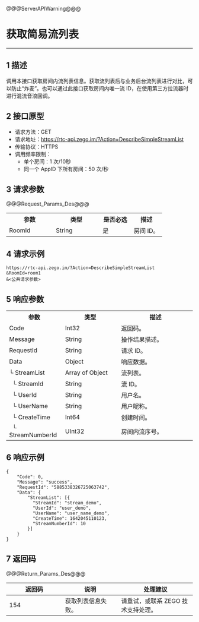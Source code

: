 <style>
table th:nth-of-type(1) {width: 30%;}
table th:nth-of-type(2) {width: 30%;}
table {width: 100%;}
</style>

@@@ServerAPIWarning@@@

# 获取简易流列表

---

## 1 描述

调用本接口获取房间内流列表信息。获取流列表后与业务后台流列表进行对比，可以防止“炸麦”。也可以通过此接口获取房间内唯一流 ID，在使用第三方拉流器时进行混流音浪回调。




## 2 接口原型

- 请求方法：GET
- 请求地址：https://rtc-api.zego.im/?Action=DescribeSimpleStreamList
- 传输协议：HTTPS
- 调用频率限制：
    - 单个房间：1 次/10秒
    - 同一个 AppID 下所有房间：50 次/秒



## 3 请求参数

@@@Request_Params_Des@@@

<table>
  <colgroup>
    <col width="20%">
    <col width="20%">
    <col width="20%">
    <col width="40%">
  </colgroup>
  <tbody><tr>
    <th>参数</th>
    <th>类型</th>
    <th>是否必选</th>
    <th>描述</th>
  </tr>
  <tr>
    <td>RoomId</td>
    <td>String</td>
    <td>是</td>
    <td>房间 ID。</td>
  </tr>
</tbody></table>




## 4 请求示例

```
https://rtc-api.zego.im/?Action=DescribeSimpleStreamList
&RoomId=room1
&<公共请求参数>
```

## 5 响应参数


<table>
  <colgroup>
    <col width="30%">
    <col width="20%">
    <col width="50%">
  </colgroup>
  <tbody><tr>
    <th>参数</th>
    <th>类型</th>
    <th>描述</th>
  </tr>
  <tr>
    <td>Code</td>
    <td>Int32</td>
    <td>返回码。</td>
  </tr>
  <tr>
    <td>Message</td>
    <td>String</td>
    <td>操作结果描述。</td>
  </tr>
  <tr>
    <td>RequestId</td>
    <td>String</td>
    <td>请求 ID。</td>
  </tr>
  <tr>
    <td>Data</td>
    <td>Object</td>
    <td>响应数据。</td>
  </tr>
  <tr>
    <td>└ StreamList</td>
    <td>Array of Object</td>
    <td>流列表。</td>
  </tr>
  <tr>
    <td>&nbsp;&nbsp;└ StreamId</td>
    <td>String</td>
    <td>流 ID。</td>
  </tr>
  <tr>
    <td>&nbsp;&nbsp;└ UserId</td>
    <td>String</td>
    <td>用户名。</td>
  </tr>
  <tr>
    <td>&nbsp;&nbsp;└ UserName</td>
    <td>String</td>
    <td>用户昵称。</td>
  </tr>
  <tr>
    <td>&nbsp;&nbsp;└ CreateTime</td>
    <td>Int64</td>
    <td>创建时间。</td>
  </tr>
  <tr>
    <td>&nbsp;&nbsp;└ StreamNumberId</td>
    <td>UInt32</td>
    <td>房间内流序号。</td>
  </tr>
</tbody></table>





## 6 响应示例

```
{
    "Code": 0,
    "Message": "success",
    "RequestId": "5885338326725063742",
    "Data": {
        "StreamList": [{
          "StreamId": "stream_demo",
          "UserId": "user_demo",
          "UserName": "user_name_demo",
          "CreateTime": 1642045110123,
          "StreamNumberId": 10
        }]
    }
}
```

## 7 返回码

@@@Return_Params_Des@@@

|返回码|说明| 处理建议 |
|-----|----|----|
| 154 | 获取列表信息失败。 | 请重试，或联系 ZEGO 技术支持处理。|

